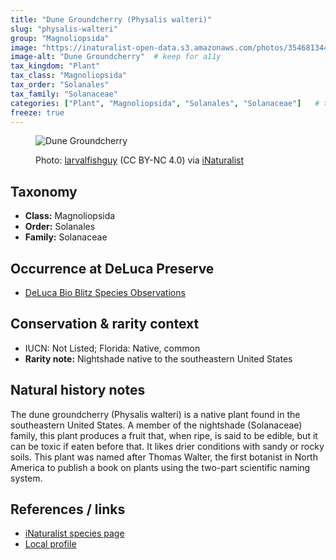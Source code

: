 ---
title: "Dune Groundcherry (Physalis walteri)"
slug: "physalis-walteri"
group: "Magnoliopsida"
image: "https://inaturalist-open-data.s3.amazonaws.com/photos/354681344/medium.jpg"        # keep for thumbnails
image-alt: "Dune Groundcherry"  # keep for a11y
tax_kingdom: "Plant"
tax_class: "Magnoliopsida"
tax_order: "Solanales"
tax_family: "Solanaceae"
categories: ["Plant", "Magnoliopsida", "Solanales", "Solanaceae"]   # these drive the chips + filtering
freeze: true
---

<figure class="species-figure">

<img src="https://inaturalist-open-data.s3.amazonaws.com/photos/354681344/medium.jpg" alt="Dune Groundcherry" class="species-photo"/>

<figcaption class="photo-credit">

Photo: <a href="https://www.inaturalist.org/people/larvalfishguy">larvalfishguy</a> (CC BY-NC 4.0) via <a href="https://www.inaturalist.org/observations/200971154">iNaturalist</a>

</figcaption>

</figure>

## Taxonomy

-   **Class:** Magnoliopsida
-   **Order:** Solanales
-   **Family:** Solanaceae

## Occurrence at DeLuca Preserve

-   [DeLuca Bio Blitz Species Observations](https://www.inaturalist.org/observations?project_id=191727&subview=table&taxon_id=131208)

## Conservation & rarity context

-   IUCN: Not Listed; Florida: Native, common
-   **Rarity note:** Nightshade native to the southeastern United States

## Natural history notes

The dune groundcherry (Physalis walteri) is a native plant found in the southeastern United States. A member of the nightshade (Solanaceae) family, this plant produces a fruit that, when ripe, is said to be edible, but it can be toxic if eaten before that. It likes drier conditions with sandy or rocky soils. This plant was named after Thomas Walter, the first botanist in North America to publish a book on plants using the two-part scientific naming system. 

## References / links

-   [iNaturalist species page](https://www.inaturalist.org/taxa/131208-Physalis-walteri)
-   [Local profile](https://florida.plantatlas.usf.edu/plant/species/841)

